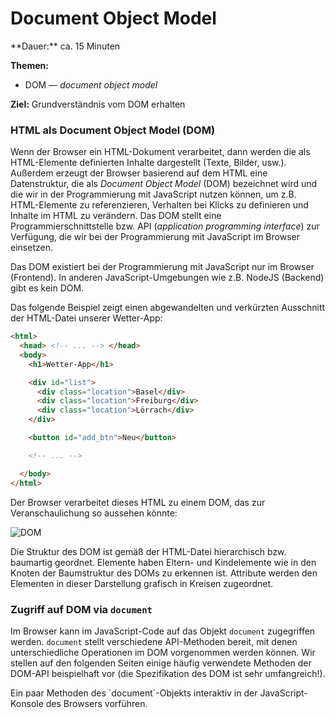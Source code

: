 
# Document Object Model

<Callout>
  **Dauer:** ca. 15 Minuten

  **Themen:**
  - DOM &mdash; _document object model_

  **Ziel:** Grundverständnis vom DOM erhalten
</Callout>

### HTML als Document Object Model (DOM)

Wenn der Browser ein HTML-Dokument verarbeitet, dann werden die als
HTML-Elemente definierten Inhalte dargestellt (Texte, Bilder, usw.). 
Außerdem erzeugt der Browser basierend auf dem HTML eine Datenstruktur,
die als _Document Object Model_ (DOM) bezeichnet wird und die wir
in der Programmierung mit JavaScript nutzen können, um z.B. HTML-Elemente
zu referenzieren, Verhalten bei Klicks zu definieren und Inhalte im
HTML zu verändern. Das DOM stellt eine Programmierschnittstelle bzw. 
API (_application programming interface_) zur Verfügung, die wir bei
der Programmierung mit JavaScript im Browser einsetzen.

<Callout type="info">
Das DOM existiert bei der Programmierung mit JavaScript nur im Browser 
(Frontend). In anderen JavaScript-Umgebungen wie z.B. NodeJS (Backend) 
gibt es kein DOM. 
</Callout>

Das folgende Beispiel zeigt einen abgewandelten und verkürzten
Ausschnitt der HTML-Datei unserer Wetter-App:

```html
<html>
  <head> <!-- ... --> </head>
  <body>
    <h1>Wetter-App</h1>

    <div id="list">
      <div class="location">Basel</div>
      <div class="location">Freiburg</div>
      <div class="location">Lörrach</div>
    </div>

    <button id="add_btn">Neu</button>

    <!-- ... -->

  </body>
</html>
```

Der Browser verarbeitet dieses HTML zu einem DOM, das zur 
Veranschaulichung so aussehen könnte:

![DOM](/images/web-prog/dom.png)

Die Struktur des DOM ist gemäß der HTML-Datei hierarchisch bzw. 
baumartig geordnet. Elemente haben Eltern- und Kindelemente wie in 
den Knoten der Baumstruktur des DOMs zu erkennen ist. Attribute
werden den Elementen in dieser Darstellung grafisch in Kreisen zugeordnet.

### Zugriff auf DOM via `document`

Im Browser kann im JavaScript-Code auf das Objekt `document`
zugegriffen werden. `document` stellt verschiedene API-Methoden
bereit, mit denen unterschiedliche Operationen im DOM vorgenommen
werden können. Wir stellen auf den folgenden Seiten einige häufig 
verwendete Methoden der DOM-API beispielhaft vor (die Spezifikation 
des DOM ist sehr umfangreich!).

<Callout type="info">
Ein paar Methoden des `document`-Objekts interaktiv in der JavaScript-Konsole des Browsers vorführen.
</Callout>


